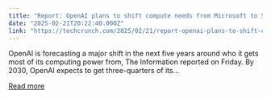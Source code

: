 ```yaml
---
title: "Report: OpenAI plans to shift compute needs from Microsoft to SoftBank"
date: "2025-02-21T20:22:40.000Z"
link: "https://techcrunch.com/2025/02/21/report-openai-plans-to-shift-compute-needs-from-microsoft-to-softbank/"
---
```


OpenAI is forecasting a major shift in the next five years around who it gets most of its computing power from, The Information reported on Friday. By 2030, OpenAI expects to get three-quarters of its...

[Read more](https://techcrunch.com/2025/02/21/report-openai-plans-to-shift-compute-needs-from-microsoft-to-softbank/)
